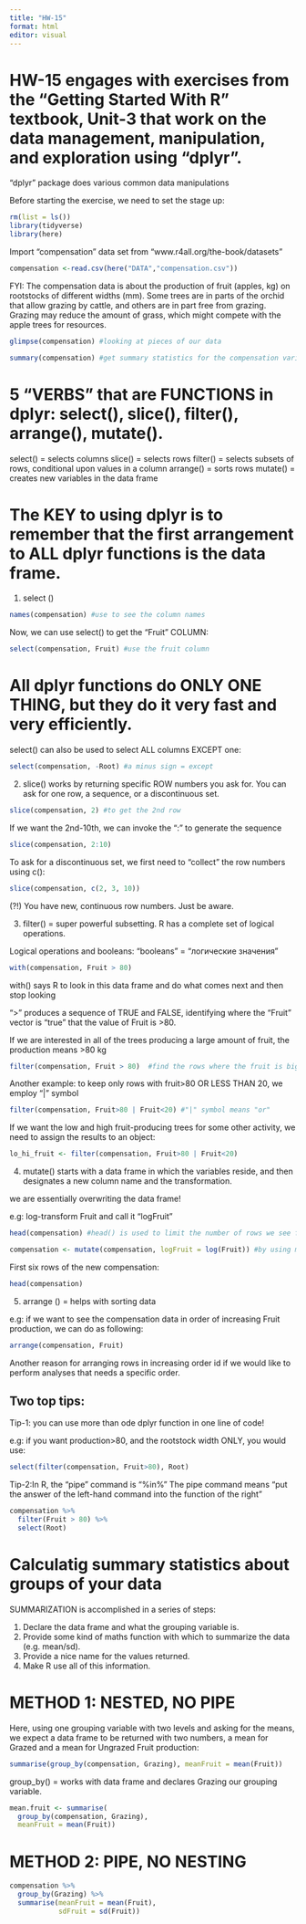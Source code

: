 ```yaml
---
title: "HW-15"
format: html
editor: visual
---
```


# HW-15 engages with exercises from the "Getting Started With R" textbook, Unit-3 that work on the data management, manipulation, and exploration using "dplyr".

"dplyr" package does various common data manipulations

Before starting the exercise, we need to set the stage up:

```r
rm(list = ls())
library(tidyverse)
library(here)
```

Import "compensation" data set from "www.r4all.org/the-book/datasets"

```r
compensation <-read.csv(here("DATA","compensation.csv"))
```

FYI: The compensation data is about the production of fruit (apples, kg) on rootstocks of different widths (mm). Some trees are in parts of the orchid that allow grazing by cattle, and others are in part free from grazing. Grazing may reduce the amount of grass, which might compete with the apple trees for resources.

```r
glimpse(compensation) #looking at pieces of our data
```

```r
summary(compensation) #get summary statistics for the compensation variables
```

# 5 "VERBS" that are FUNCTIONS in dplyr: select(), slice(), filter(), arrange(), mutate().

select() = selects columns slice() = selects rows filter() = selects subsets of rows, conditional upon values in a column arrange() = sorts rows mutate() = creates new variables in the data frame

# The KEY to using dplyr is to remember that the first arrangement to ALL dplyr functions is the data frame.

1)  select ()

```r
names(compensation) #use to see the column names
```

Now, we can use select() to get the "Fruit" COLUMN:

```r
select(compensation, Fruit) #use the fruit column
```

# All dplyr functions do ONLY ONE THING, but they do it very fast and very efficiently.

select() can also be used to select ALL columns EXCEPT one:

```r
select(compensation, -Root) #a minus sign = except
```

2)  slice() works by returning specific ROW numbers you ask for. You can ask for one row, a sequence, or a discontinuous set.

```r
slice(compensation, 2) #to get the 2nd row 
```

If we want the 2nd-10th, we can invoke the ":" to generate the sequence

```r
slice(compensation, 2:10)
```

To ask for a discontinuous set, we first need to "collect" the row numbers using c():

```r
slice(compensation, c(2, 3, 10))
```

(?!) You have new, continuous row numbers. Just be aware.

3)  filter() = super powerful subsetting. R has a complete set of logical operations.

Logical operations and booleans: "booleans" = "логические значения"

```r
with(compensation, Fruit > 80)
```

with() says R to look in this data frame and do what comes next and then stop looking

"\>" produces a sequence of TRUE and FALSE, identifying where the "Fruit" vector is "true" that the value of Fruit is \>80.

If we are interested in all of the trees producing a large amount of fruit, the production means \>80 kg

```r
filter(compensation, Fruit > 80)  #find the rows where the fruit is bigger than 80 kg and return them as a data frame
```

Another example: to keep only rows with fruit\>80 OR LESS THAN 20, we employ "\|" symbol

```r
filter(compensation, Fruit>80 | Fruit<20) #"|" symbol means "or"
```

If we want the low and high fruit-producing trees for some other activity, we need to assign the results to an object:

```r
lo_hi_fruit <- filter(compensation, Fruit>80 | Fruit<20)
```

4)  mutate() starts with a data frame in which the variables reside, and then designates a new column name and the transformation.

we are essentially overwriting the data frame!

e.g: log-transform Fruit and call it "logFruit"

```r
head(compensation) #head() is used to limit the number of rows we see for clarity
```

```r
compensation <- mutate(compensation, logFruit = log(Fruit)) #by using mutate(), create a new "logFruit" column. You can find it under object "compensation" in your "environment". 
```

First six rows of the new compensation:

```r
head(compensation)
```

5)  arrange () = helps with sorting data

e.g: if we want to see the compensation data in order of increasing Fruit production, we can do as following:

```r
arrange(compensation, Fruit)
```

Another reason for arranging rows in increasing order id if we would like to perform analyses that needs a specific order.

## Two top tips:

Tip-1: you can use more than ode dplyr function in one line of code!

e.g: if you want production\>80, and the rootstock width ONLY, you would use:

```r
select(filter(compensation, Fruit>80), Root)
```

Tip-2:In R, the "pipe" command is "%in%" The pipe command means "put the answer of the left-hand command into the function of the right"

```r
compensation %>% 
  filter(Fruit > 80) %>% 
  select(Root)
```

# Calculatig summary statistics about groups of your data

SUMMARIZATION is accomplished in a series of steps:

1)  Declare the data frame and what the grouping variable is.
2)  Provide some kind of maths function with which to summarize the data (e.g. mean/sd).
3)  Provide a nice name for the values returned.
4)  Make R use all of this information.

# METHOD 1: NESTED, NO PIPE

Here, using one grouping variable with two levels and asking for the means, we expect a data frame to be returned with two numbers, a mean for Grazed and a mean for Ungrazed Fruit production:

```r
summarise(group_by(compensation, Grazing), meanFruit = mean(Fruit))

```

group_by() = works with data frame and declares Grazing our grouping variable.

```r
mean.fruit <- summarise(
  group_by(compensation, Grazing),
  meanFruit = mean(Fruit))
```

# METHOD 2: PIPE, NO NESTING

```r
compensation %>% 
  group_by(Grazing) %>%
  summarise(meanFruit = mean(Fruit),
            sdFruit = sd(Fruit))

```
